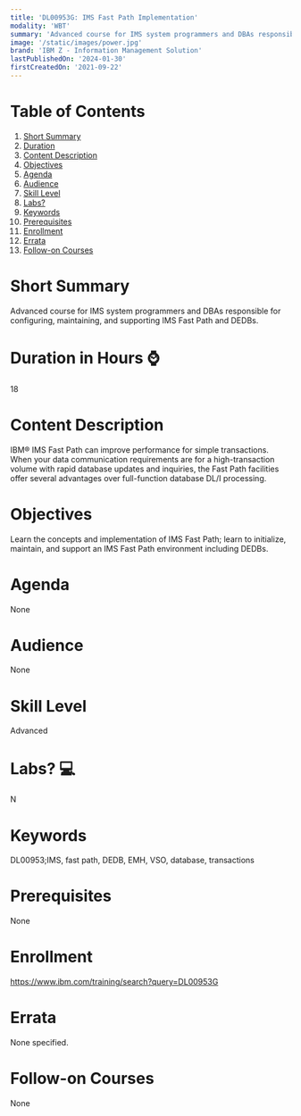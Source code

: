 ```yaml
---
title: 'DL00953G: IMS Fast Path Implementation'
modality: 'WBT'
summary: 'Advanced course for IMS system programmers and DBAs responsible for configuring, maintaining, and supporting IMS Fast Path and DEDBs.'
image: '/static/images/power.jpg'
brand: 'IBM Z - Information Management Solution'
lastPublishedOn: '2024-01-30'
firstCreatedOn: '2021-09-22'
---
```

# Table of Contents
1.  [Short Summary](#short-summary)
2.  [Duration](#duration-in-hours-)
3.  [Content Description](#content-description)
4.  [Objectives](#objectives)
5.  [Agenda](#agenda)
6.  [Audience](#audience)
7.  [Skill Level](#skill-level)
8.  [Labs?](#labs-)
9.  [Keywords](#keywords)
10. [Prerequisites](#prerequisites)
11. [Enrollment](#enrollment)
12. [Errata](#errata)
13. [Follow-on Courses](#follow-on-courses)

# Short Summary
Advanced course for IMS system programmers and DBAs responsible for configuring, maintaining, and supporting IMS Fast Path and DEDBs.

# Duration in Hours ⌚
18

# Content Description
IBM® IMS Fast Path can improve performance for simple transactions. When your data communication requirements are for a high-transaction volume with rapid database updates and inquiries, the Fast Path facilities offer several advantages over full-function database DL/I processing.  



# Objectives
Learn the concepts and implementation of IMS Fast Path; learn to initialize, maintain, and support an IMS Fast Path environment including DEDBs.

# Agenda
None

# Audience
None

# Skill Level
Advanced

# Labs? 💻
N

# Keywords
DL00953;IMS, fast path, DEDB, EMH, VSO, database, transactions

# Prerequisites
None

# Enrollment
https://www.ibm.com/training/search?query=DL00953G

# Errata
None specified.

# Follow-on Courses
None


